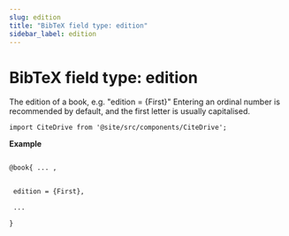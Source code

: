 ```yaml
---
slug: edition
title: "BibTeX field type: edition"
sidebar_label: edition
---
```


# BibTeX field type: edition

The edition of a book, e.g. "edition = {First}" Entering an ordinal number is recommended by default, and the first letter is usually capitalised.

```mdx-code-block
import CiteDrive from '@site/src/components/CiteDrive';
```
<CiteDrive /> 

**Example**

```tex

@book{ ... ,


 edition = {First},

 ...

}
```
